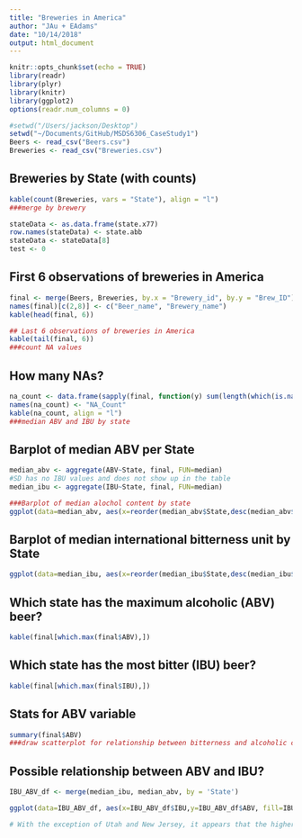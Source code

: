 ```yaml
---
title: "Breweries in America"
author: "JAu + EAdams"
date: "10/14/2018"
output: html_document
---
```


```r
knitr::opts_chunk$set(echo = TRUE)
library(readr)
library(plyr)
library(knitr)
library(ggplot2)
options(readr.num_columns = 0)

#setwd("/Users/jackson/Desktop")
setwd("~/Documents/GitHub/MSDS6306_CaseStudy1")
Beers <- read_csv("Beers.csv")
Breweries <- read_csv("Breweries.csv")
```

## Breweries by State (with counts)
```r
kable(count(Breweries, vars = "State"), align = "l")
###merge by brewery

stateData <- as.data.frame(state.x77)
row.names(stateData) <- state.abb
stateData <- stateData[8]
test <- 0
```

## First 6 observations of breweries in America
```r
final <- merge(Beers, Breweries, by.x = "Brewery_id", by.y = "Brew_ID")
names(final)[c(2,8)] <- c("Beer_name", "Brewery_name")
kable(head(final, 6))
```

```r
## Last 6 observations of breweries in America
kable(tail(final, 6))
###count NA values
```

## How many NAs?
``` r
na_count <- data.frame(sapply(final, function(y) sum(length(which(is.na(y))))))
names(na_count) <- "NA_Count"
kable(na_count, align = "l")
###median ABV and IBU by state
```

## Barplot of median ABV per State
``` r
median_abv <- aggregate(ABV~State, final, FUN=median)
#SD has no IBU values and does not show up in the table
median_ibu <- aggregate(IBU~State, final, FUN=median)

###Barplot of median alochol content by state
ggplot(data=median_abv, aes(x=reorder(median_abv$State,desc(median_abv$State)), y=median_abv$ABV,fill=median_abv$State)) + geom_bar(stat='identity') + labs(x="State", y="Median ABV (Alcoholic Content)") + coord_flip() + guides(fill=guide_legend(title="State"))
```


## Barplot of median international bitterness unit by State 
``` r
ggplot(data=median_ibu, aes(x=reorder(median_ibu$State,desc(median_ibu$State)), y=median_ibu$IBU,fill=median_ibu$State)) + geom_bar(stat='identity') + labs(x="State", y="Median IBU (International Bitterness Unit)") + coord_flip() + guides(fill=guide_legend(title="State"))
```

## Which state has the maximum alcoholic (ABV) beer?
``` r
kable(final[which.max(final$ABV),])
```

## Which state has the most bitter (IBU) beer?
``` r
kable(final[which.max(final$IBU),])
```

## Stats for ABV variable
``` r
summary(final$ABV)
###draw scatterplot for relationship between bitterness and alcoholic content
```

## Possible relationship between ABV and IBU?
``` r
IBU_ABV_df <- merge(median_ibu, median_abv, by = 'State')

ggplot(data=IBU_ABV_df, aes(x=IBU_ABV_df$IBU,y=IBU_ABV_df$ABV, fill=IBU_ABV_df$State)) + geom_point() + labs(x="Median IBU", y="Median ABV") + guides(fill=FALSE) + geom_text(label=IBU_ABV_df$State)

# With the exception of Utah and New Jersey, it appears that the higher the bitterness unit within a beer, the more alc
```
